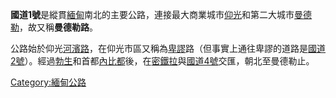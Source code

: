 '''國道1號'''是縱貫[[緬甸|緬甸]]南北的主要公路，連接最大商業城市[[仰光|仰光]]和第二大城市[[曼德勒|曼德勒]]，故又稱'''曼德勒路'''。

公路始於仰光[[河濱路_(仰光)|河濱路]]，在仰光市區又稱為[[卑謬|卑謬]]路（但事實上通往卑謬的道路是[[國道2號_(緬甸)|國道2號]]）。經過[[勃生|勃生]]和首都[[內比都|內比都]]後，在[[密鐵拉|密鐵拉]]與[[國道4號_(緬甸)|國道4號]]交匯，朝北至曼德勒止。
[[Category:緬甸公路|Category:緬甸公路]]
